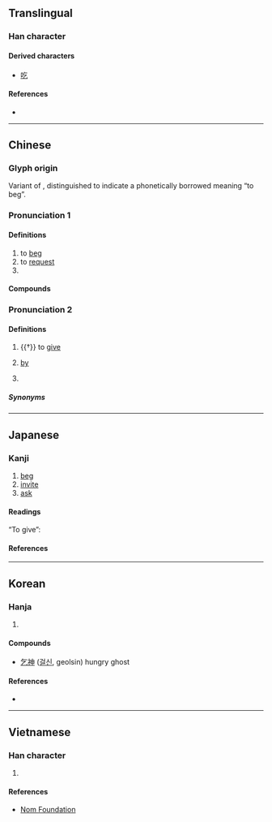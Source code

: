 {{character info/new}}
==Translingual==

===Han character===
{{Han char|rn=5|rad=乙|as=02|sn=3|four=80717|canj=ON|ids=⿱𠂉乙}}

====Derived characters====
* [[吃]]

====References====
* {{Han ref|kx=0084.030|dkj=00170|dj=0170.030|hdz=10050.070|uh=4E5E|ud=20062|bh=A45E|bd=42078}}

----

==Chinese==

===Glyph origin===
{{Han etyl}}
Variant of {{och-l|气}}, distinguished to indicate a phonetically borrowed meaning “to beg”.

===Pronunciation 1===
{{zh-forms|alt=气}}
{{zh-pron
|m=qǐ
|c=hat1
|h=pfs=khiet/n:khié
|md=ké̤ṳk
|mn=khit
|mn-t=keg4/kêg4/kig4
|w=4qiq
|mc=1
|oc=y,2
|ma=y
|cat=v,pn
}}

====Definitions====
{{zh-hanzi}}

# to [[beg]]
# to [[request]]
# {{surname|lang=zh}}

====Compounds====
{{zh-der|乞鞠|乞化|乞留乞良|乞婆|乞伏|乞免|乞火|乞留惡濫|乞降|乞鄰|乞閒|乞窮儉相|乞骸|乞憐|乞貸|向火乞兒|乞食飯牛|乞請|乞援|乞哀告憐|乞養|乞假|乞盟|乞靈|乞討|乞留玎琅|乞拉朋吉|乞巧|乞漿得酒|乞期|乞身|乞丐|乞人|伏乞|乞憐搖尾|乞命|寒乞|容乞|乞食|千乞|乞求|乞休|乞懇|乞留曲律|乞頭|乞乞縮縮|乞活|乞骸骨|乞師|死乞白賴|啟乞|搖尾乞憐|求乞|窮腮乞臉|討乞|行乞}}

===Pronunciation 2===
{{zh-forms|alt=气,去-Hokkien}}
{{zh-pron
|m=qì
|c=hei3
|h=
|md=ké̤ṳk
|mn=ml:khit/xm,zz:khì
|mn-t=keh4
|w=
|dial=n
|mc=2
|oc=n,1
|ma=y
|cat=v,md:prep,mn:prep,pn
}}

====Definitions====
{{zh-hanzi}}

# {{†}} {{lb|zh|Min Dong|Teochew}} to [[give]]
# {{lb|zh|Min Dong|;|Xiamen|Quanzhou|Zhangzhou|Teochew|_|Min Nan}} [[by]]
# {{lb|zh|Min Dong|;|Xiamen|Quanzhou|Zhangzhou|Teochew|_|Min Nan}} {{n-g|Used before a verb to indicate [[passive voice]].}}

=====Synonyms=====
{{zh-dial|給}}
{{zh-dial|被}}

----

==Japanese==

===Kanji===
{{ja-kanji|grade=c|rs=乙02}}

# [[beg]]
# [[invite]]
# [[ask]]

====Readings====
{{ja-readings
|goon=こち
|kanon=きつ
|kanyoon=こつ
|kun=こ-う<こ-ふ, こ-い<こ-ひ
}}

“To give”:
{{ja-readings
|goon=け
|kanon=き
|kun=あた-える<あた-へる
}}

====References====
{{ja-kref
|jis=3870
|ku=2480
|shift=8CEE
|euc=B8F0
|freq=2478
|nelson=262
|newnelson=59
|halpern=1961
|kld=''not listed''
|heisig=462
|tuttle=0a3.4
}}

----

==Korean==

===Hanja===
{{ko-hanja|hangeul=걸|mr=kŏl|eumhun=[[빌다|빌]]|ehrv=bil|ehmr=pil|ehy=}}

# {{defn|lang=ko|sort=乙02}}

====Compounds====
* [[乞神]] ([[걸신]], geolsin) hungry ghost

====References====
* {{Hanja ref|nav=7925}}

----

==Vietnamese==

===Han character===
{{vi-readings|rs=乙02|hanviet=[[khất]], [[khắt]], [[gật]]}}

# {{defn|vi|sort=乙02}}

====References====
* [http://nomfoundation.org/common/nom_details.php?codepoint=4e5e Nom Foundation]